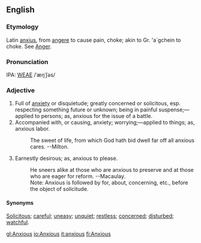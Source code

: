 ==English==
===Etymology===
Latin [[anxius]], from [[angere]] to cause pain, choke; akin to Gr. 'a`gchein to choke.  See [[Anger]].

===Pronunciation===
IPA: [[WEAE]] /ˈæŋˈʃəs/

===Adjective===
# Full of [[anxiety]] or disquietude; greatly concerned or solicitous, esp. respecting something future or unknown; being in painful suspense;&mdash;applied to persons; as, anxious for the issue of a battle.
# Accompanied with, or causing, anxiety; worrying;&mdash;applied to things; as, anxious labor.
#:    The sweet of life, from which God hath bid dwell far off all anxious cares. --Milton.
# Earnestly desirous; as, anxious to please.
#:    He sneers alike at those who are anxious to preserve and at those who are eager for reform. --Macaulay.
#:    Note: Anxious is followed by for, about, concerning, etc., before the object of solicitude.

====Synonyms====
[[Solicitous]]; [[careful]]; [[uneasy]]; [[unquiet]]; [[restless]]; [[concerned]]; [[disturbed]]; [[watchful]].

<!-- material copied from Webster's Revised Unabridged Dictionary (1913) -->

[[gl:Anxious]]
[[io:Anxious]]
[[it:anxious]]
[[fi:Anxious]]